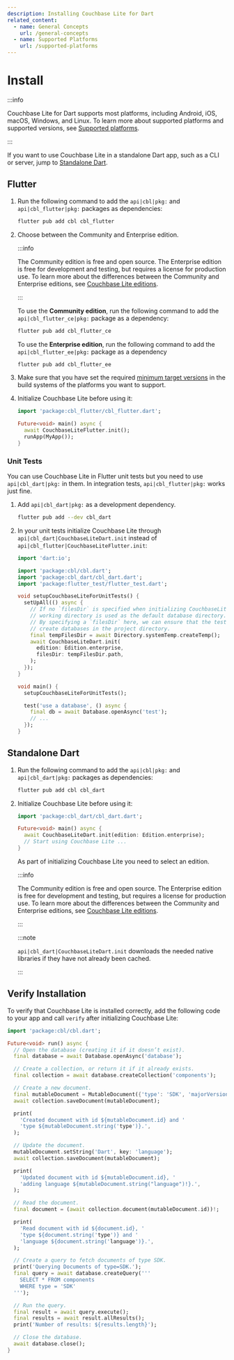 ```yaml
---
description: Installing Couchbase Lite for Dart
related_content:
  - name: General Concepts
    url: /general-concepts
  - name: Supported Platforms
    url: /supported-platforms
---
```


# Install

:::info

Couchbase Lite for Dart supports most platforms, including Android, iOS, macOS,
Windows, and Linux. To learn more about supported platforms and supported
versions, see [Supported platforms](supported-platforms.mdx).

:::

If you want to use Couchbase Lite in a standalone Dart app, such as a CLI or
server, jump to [Standalone Dart](#standalone-dart).

## Flutter

1. Run the following command to add the `api|cbl|pkg:` and
   `api|cbl_flutter|pkg:` packages as dependencies:

   ```bash
   flutter pub add cbl cbl_flutter
   ```

2. Choose between the Community and Enterprise edition.

   :::info

   The Community edition is free and open source. The Enterprise edition is free
   for development and testing, but requires a license for production use. To
   learn more about the differences between the Community and Enterprise
   editions, see [Couchbase Lite editions].

   :::

   To use the **Community edition**, run the following command to add the
   `api|cbl_flutter_ce|pkg:` package as a dependency:

   ```bash
   flutter pub add cbl_flutter_ce
   ```

   To use the **Enterprise edition**, run the following command to add the
   `api|cbl_flutter_ee|pkg:` package as a dependency

   ```bash
   flutter pub add cbl_flutter_ee
   ```

3. Make sure that you have set the required
   [minimum target versions](supported-platforms.mdx) in the build systems of
   the platforms you want to support.

4. Initialize Couchbase Lite before using it:

   ```dart
   import 'package:cbl_flutter/cbl_flutter.dart';

   Future<void> main() async {
     await CouchbaseLiteFlutter.init();
     runApp(MyApp());
   }
   ```

### Unit Tests

You can use Couchbase Lite in Flutter unit tests but you need to use
`api|cbl_dart|pkg:` in them. In integration tests, `api|cbl_flutter|pkg:` works
just fine.

1. Add `api|cbl_dart|pkg:` as a development dependency.

   ```bash
   flutter pub add --dev cbl_dart
   ```

2. In your unit tests initialize Couchbase Lite through
   `api|cbl_dart|CouchbaseLiteDart.init` instead of
   `api|cbl_flutter|CouchbaseLiteFlutter.init`:

   ```dart
   import 'dart:io';

   import 'package:cbl/cbl.dart';
   import 'package:cbl_dart/cbl_dart.dart';
   import 'package:flutter_test/flutter_test.dart';

   void setupCouchbaseLiteForUnitTests() {
     setUpAll(() async {
       // If no `filesDir` is specified when initializing CouchbaseLiteDart, the
       // working directory is used as the default database directory.
       // By specifying a `filesDir` here, we can ensure that the tests don't
       // create databases in the project directory.
       final tempFilesDir = await Directory.systemTemp.createTemp();
       await CouchbaseLiteDart.init(
         edition: Edition.enterprise,
         filesDir: tempFilesDir.path,
       );
     });
   }

   void main() {
     setupCouchbaseLiteForUnitTests();

     test('use a database', () async {
       final db = await Database.openAsync('test');
       // ...
     });
   }
   ```

## Standalone Dart

1. Run the following command to add the `api|cbl|pkg:` and `api|cbl_dart|pkg:`
   packages as dependencies:

   ```bash
   flutter pub add cbl cbl_dart
   ```

2. Initialize Couchbase Lite before using it:

   ```dart
   import 'package:cbl_dart/cbl_dart.dart';

   Future<void> main() async {
     await CouchbaseLiteDart.init(edition: Edition.enterprise);
     // Start using Couchbase Lite ...
   }
   ```

   As part of initializing Couchbase Lite you need to select an edition.

   :::info

   The Community edition is free and open source. The Enterprise edition is free
   for development and testing, but requires a license for production use. To
   learn more about the differences between the Community and Enterprise
   editions, see [Couchbase Lite editions].

   :::

   :::note

   `api|cbl_dart|CouchbaseLiteDart.init` downloads the needed native libraries
   if they have not already been cached.

   :::

## Verify Installation

To verify that Couchbase Lite is installed correctly, add the following code to
your app and call `verify` after initializing Couchbase Lite:

```dart
import 'package:cbl/cbl.dart';

Future<void> run() async {
  // Open the database (creating it if it doesn’t exist).
  final database = await Database.openAsync('database');

  // Create a collection, or return it if it already exists.
  final collection = await database.createCollection('components');

  // Create a new document.
  final mutableDocument = MutableDocument({'type': 'SDK', 'majorVersion': 2});
  await collection.saveDocument(mutableDocument);

  print(
    'Created document with id ${mutableDocument.id} and '
    'type ${mutableDocument.string('type')}.',
  );

  // Update the document.
  mutableDocument.setString('Dart', key: 'language');
  await collection.saveDocument(mutableDocument);

  print(
    'Updated document with id ${mutableDocument.id}, '
    'adding language ${mutableDocument.string("language")!}.',
  );

  // Read the document.
  final document = (await collection.document(mutableDocument.id))!;

  print(
    'Read document with id ${document.id}, '
    'type ${document.string('type')} and '
    'language ${document.string('language')}.',
  );

  // Create a query to fetch documents of type SDK.
  print('Querying Documents of type=SDK.');
  final query = await database.createQuery('''
    SELECT * FROM components
    WHERE type = 'SDK'
  ''');

  // Run the query.
  final result = await query.execute();
  final results = await result.allResults();
  print('Number of results: ${results.length}');

  // Close the database.
  await database.close();
}
```

[couchbase lite editions]: https://www.couchbase.com/products/editions#cmobile
